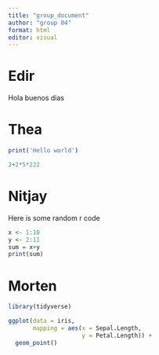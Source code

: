```yaml
---
title: "group_document"
author: "group 04"
format: html
editor: visual
---
```


# Edir

Hola buenos dias

# Thea

```r
print('Hello world')
```

```r
2+2*5*222
```

# Nitjay

Here is some random r code

```r
x <- 1:10
y <- 2:11
sum = x+y
print(sum)

```

# Morten

```r
library(tidyverse)

ggplot(data = iris, 
       mapping = aes(x = Sepal.Length, 
                     y = Petal.Length)) + 
  geom_point()
```
